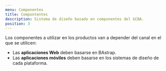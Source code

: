 ```yaml
---
menu: Componentes
title: Compontentes
description: Sistema de diseño basado en componentes del GCBA.
position: 3
---
```


Los componentes a utilizar en los productos van a depender del canal en el que se utilicen:

- Las **aplicaciones Web** deben basarse en BAstrap.
- Las **aplicaciones móviles** deben basarse en los sistemas de diseño de cada plataforma.

